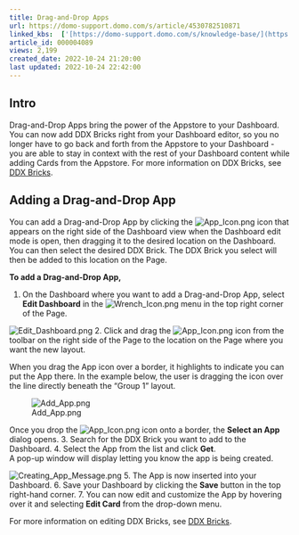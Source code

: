 ```yaml
---
title: Drag-and-Drop Apps
url: https://domo-support.domo.com/s/article/4530782510871
linked_kbs:  ['[https://domo-support.domo.com/s/knowledge-base/](https://domo-support.domo.com/s/knowledge-base/)', '[https://domo-support.domo.com/s/](https://domo-support.domo.com/s/)', '[https://domo-support.domo.com/s/topic/0TO5w000000ZamoGAC](https://domo-support.domo.com/s/topic/0TO5w000000ZamoGAC)', '[https://domo-support.domo.com/s/topic/0TO5w000000ZanDGAS](https://domo-support.domo.com/s/topic/0TO5w000000ZanDGAS)', '[https://domo-support.domo.com/s/article/4423762260375](https://domo-support.domo.com/s/article/4423762260375)', '[https://domo-support.domo.com/s/article/4530782510871](https://domo-support.domo.com/s/article/4530782510871)', '[https://domo-support.domo.com/s/topic/0TO5w000000ZanDGAS/card-and-dashboard-management](https://domo-support.domo.com/s/topic/0TO5w000000ZanDGAS/card-and-dashboard-management)', '[https://domo-support.domo.com/s/article/360043429933](https://domo-support.domo.com/s/article/360043429933)', '[https://domo-support.domo.com/s/article/360043429953](https://domo-support.domo.com/s/article/360043429953)', '[https://domo-support.domo.com/s/article/360042925494](https://domo-support.domo.com/s/article/360042925494)', '[https://domo-support.domo.com/s/article/360043429913](https://domo-support.domo.com/s/article/360043429913)', '[https://domo-support.domo.com/s/article/4408174643607](https://domo-support.domo.com/s/article/4408174643607)', '[https://domo-support.domo.com/s/login/](https://domo-support.domo.com/s/login/)']
article_id: 000004089
views: 2,199
created_date: 2022-10-24 21:20:00
last updated: 2022-10-24 22:42:00
---
```




Intro
-----


Drag-and-Drop Apps bring the power of the Appstore to your Dashboard. You can now add DDX Bricks right from your Dashboard editor, so you no longer have to go back and forth from the Appstore to your Dashboard - you are able to stay in context with the rest of your Dashboard content while adding Cards from the Appstore. For more information on DDX Bricks, see [DDX Bricks](/s/article/4423762260375).


Adding a Drag-and-Drop App
--------------------------


You can add a Drag-and-Drop App by clicking the ![App_Icon.png](App_Icon.png) icon that appears on the right side of the Dashboard view when the Dashboard edit mode is open, then dragging it to the desired location on the Dashboard. You can then select the desired DDX Brick. The DDX Brick you select will then be added to this location on the Page.


**To add a Drag-and-Drop App,**


1. On the Dashboard where you want to add a Drag-and-Drop App, select **Edit Dashboard** in the ![Wrench_Icon.png](Wrench_Icon.png) menu in the top right corner of the Page.  
  
![Edit_Dashboard.png](Edit_Dashboard.png)
2. Click and drag the ![App_Icon.png](App_Icon.png) icon from the toolbar on the right side of the Page to the location on the Page where you want the new layout.  
  



When you drag the App icon over a border, it highlights to indicate you can put the App there. In the example below, the user is dragging the icon over the line directly beneath the "Group 1" layout.  
  
![Add_App.png](Add_App.png)  
  
Once you drop the ![App_Icon.png](App_Icon.png) icon onto a border, the **Select an App** dialog opens.
3. Search for the DDX Brick you want to add to the Dashboard.
4. Select the App from the list and click **Get**.  
A pop-up window will display letting you know the app is being created.  
  
![Creating_App_Message.png](Creating_App_Message.png)
5. The App is now inserted into your Dashboard.
6. Save your Dashboard by clicking the **Save** button in the top right-hand corner.
7. You can now edit and customize the App by hovering over it and selecting **Edit Card** from the drop-down menu.


For more information on editing DDX Bricks, see [DDX Bricks](/s/article/4423762260375).

